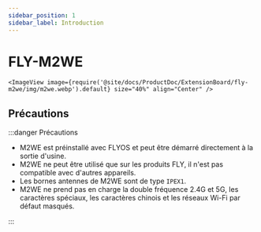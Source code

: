 ```yaml
---
sidebar_position: 1
sidebar_label: Introduction
---
```


# FLY-M2WE

    <ImageView image={require('@site/docs/ProductDoc/ExtensionBoard/fly-m2we/img/m2we.webp').default} size="40%" align="Center" />

## Précautions

:::danger Précautions

* M2WE est préinstallé avec FLYOS et peut être démarré directement à la sortie d'usine.
* M2WE ne peut être utilisé que sur les produits FLY, il n'est pas compatible avec d'autres appareils.
* Les bornes antennes de M2WE sont de type `IPEX1`.
* M2WE ne prend pas en charge la double fréquence 2.4G et 5G, les caractères spéciaux, les caractères chinois et les réseaux Wi-Fi par défaut masqués.

:::
